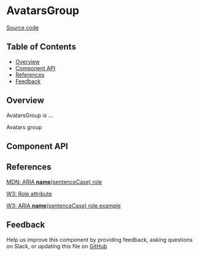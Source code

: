 
# AvatarsGroup

[Source code](<https://github.com/leemonade/bubbles/tree/main/packages/components/informative/AvatarsGroup>)

## Table of Contents

<!-- START doctoc generated TOC please keep comment here to allow auto update -->
<!-- DON'T EDIT THIS SECTION, INSTEAD RE-RUN doctoc TO UPDATE -->

- [Overview](#overview)
- [Component API](#component-api)
- [References](#references)
- [Feedback](#feedback)

## Overview

AvatarsGroup is ...

<ThemeProvider>
  <AvatarsGroup>Avatars group</AvatarsGroup>
</ThemeProvider>

## Component API

<Preview>
  <Story id="atoms-informative-avatars-group--playground" />
</Preview>

<Props of={AvatarsGroup} />

## References

[MDN: ARIA **name**(sentenceCase) role](<https://developer.mozilla.org/en-US/docs/Web/Accessibility/ARIA/Roles/avatars-group_role>)

[W3: Role attribute](https://www.w3.org/WAI/PF/HTML/wiki/RoleAttribute)

[W3: ARIA **name**(sentenceCase) role example](<https://www.w3.org/TR/2016/WD-wai-aria-practices-1.1-20160317/examples/avatars-group/avatars-group.html>)

## Feedback

Help us improve this component by providing feedback, asking questions on Slack, or updating this file on
[GitHub](<https://github.com/leemonade/bubbles/edit/main/packages/components/informative/AvatarsGroup.mdx>)
